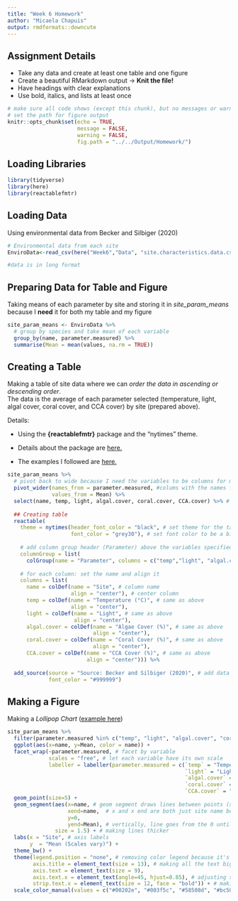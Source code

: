 ```yaml
---
title: "Week 6 Homework"
author: "Micaela Chapuis"  
output: rmdformats::downcute
---
```


## Assignment Details

-   Take any data and create at least one table and one figure
-   Create a beautiful RMarkdown output → **Knit the file!**
-   Have headings with clear explanations
-   Use bold, italics, and lists at least once

```r
# make sure all code shows (except this chunk), but no messages or warnings
# set the path for figure output
knitr::opts_chunk$set(echo = TRUE,
                      message = FALSE,
                      warning = FALSE,
                      fig.path = "../../Output/Homework/")
```

## Loading Libraries

```r
library(tidyverse)
library(here)
library(reactablefmtr)
```

## Loading Data
Using environmental data from Becker and Silbiger (2020)
```r
# Environmental data from each site
EnviroData<-read_csv(here("Week6","Data", "site.characteristics.data.csv")) %>% glimpse()

#data is in long format
```

## Preparing Data for Table and Figure

Taking means of each parameter by site and storing it in *site_param_means* because I **need** it for both my table and my figure
```r
site_param_means <- EnviroData %>%
  # group by species and take mean of each variable
  group_by(name, parameter.measured) %>%
  summarise(Mean = mean(values, na.rm = TRUE))
```


## Creating a Table

Making a table of site data where we can *order the data in ascending or descending order*.  
The data is the average of each parameter selected (temperature, light, algal cover, coral cover, and CCA cover) by site (prepared above).  

Details:

-   Using the **{reactablefmtr}** package and the "nytimes" theme.

-   Details about the package are [here.](https://kcuilla.github.io/reactablefmtr/index.html)

-   The examples I followed are [here.](https://kcuilla.github.io/reactablefmtr/articles/themes.html)

```r
site_param_means %>%
  # pivot back to wide because I need the variables to be columns for my table
  pivot_wider(names_from = parameter.measured, #colums with the names for new column
              values_from = Mean) %>%
  select(name, temp, light, algal.cover, coral.cover, CCA.cover) %>% # select only the parameters I want + site name
  
  ## Creating table
  reactable(
    theme = nytimes(header_font_color = "black", # set theme for the table and specify color for header (column names)
                    font_color = "grey30"), # set font color to be a bit lighter
    
    # add column group header (Parameter) above the variables specified
    columnGroup = list(
      colGroup(name = "Parameter", columns = c("temp","light", "algal.cover", "coral.cover", "CCA.cover"))),
    
    # for each column: set the name and align it
    columns = list(
      name = colDef(name = "Site", # column name
                    align = "center"), # center column
      temp = colDef(name = "Temperature (°C)", # same as above
                    align = "center"),
      light = colDef(name = "Light", # same as above
                     align = "center"),
      algal.cover = colDef(name = "Algae Cover (%)", # same as above
                           align = "center"),
      coral.cover = colDef(name = "Coral Cover (%)", # same as above
                           align = "center"),
      CCA.cover = colDef(name = "CCA Cover (%)", # same as above
                         align = "center"))) %>%
  
  add_source(source = "Source: Becker and Silbiger (2020)", # add data source below table
             font_color = "#999999")
```

## Making a Figure

Making a *Lollipop Chart* ([example here](https://r-statistics.co/Top50-Ggplot2-Visualizations-MasterList-R-Code.html))

```r
site_param_means %>%
  filter(parameter.measured %in% c("temp", "light", "algal.cover", "coral.cover", "CCA.cover")) %>% # using only the parameters I want to plot
  ggplot(aes(x=name, y=Mean, color = name)) + 
  facet_wrap(~parameter.measured, # facet by variable
             scales = "free", # let each variable have its own scale
             labeller = labeller(parameter.measured = c(`temp` = "Temperature (°C)", # set facet names
                                                        `light` = "Light",
                                                        `algal.cover` = "Algal Cover (%)",
                                                        `coral.cover` = "Coral Cover (%)",
                                                        `CCA.cover` = "CCA Cover (%)"))) +
  geom_point(size=5) + 
  geom_segment(aes(x=name, # geom segment draws lines between points (x,y) and (x end, y end)
                   xend=name,  # x and x end are both just site name because we don't want the line to move horizontally
                   y=0, 
                   yend=Mean), # vertically, line goes from the 0 until the value
               size = 1.5) + # making lines thicker
  labs(x = "Site", # axis labels
       y  = "Mean (Scales vary)") +
  theme_bw() +
  theme(legend.position = "none", # removing color legend because it's the same as y axis
        axis.title = element_text(size = 13), # making all the text bigger
        axis.text = element_text(size = 9),
        axis.text.x = element_text(angle=45, hjust=0.85), # adjusting site names so they can be read
        strip.text.x = element_text(size = 12, face = "bold")) + # making facet titles bigger and bold
  scale_color_manual(values = c("#00202e", "#003f5c", "#58508d", "#bc5090", "#ff6361", "#ffa600")) # set colors
```
